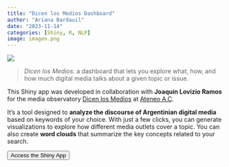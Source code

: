 ```yaml
---
title: "Dicen los Medios Dashboard"
author: "Ariana Bardauil"
date: "2023-11-14"
categories: [Shiny, R, NLP]
image: imagen.png
---
```


![](imagen.png)

> *Dicen los Medios*: a dashboard that lets you explore what, how, and how much digital media talks about a given topic or issue.

This Shiny app was developed in collaboration with **Joaquín Lovizio Ramos** for the media observatory [Dicen los Medios](https://dicenlosmedios.com.ar/) at [Ateneo A.C](https://elateneo.org.ar/).

It’s a tool designed to **analyze the discourse of Argentinian digital media** based on keywords of your choice. With just a few clicks, you can generate visualizations to explore how different media outlets cover a topic. You can also create **word clouds** that summarize the key concepts related to your search.

<a href="https://dicenlosmedios.shinyapps.io/shiny-dlm/">
  <button type="button" class="btn btn-primary float-end btn-sm">Access the Shiny App</button>
</a>

<br>

